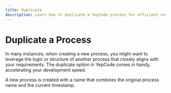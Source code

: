 ```yaml
---
title: Duplicate
description: Learn how to duplicate a YepCode process for efficient reuse of logic or structure.
---
```



# Duplicate a Process

In many instances, when creating a new process, you might want to leverage the logic or structure of another process that closely aligns with your requirements. The duplicate option in YepCode comes in handy, accelerating your development speed.

<Screenshot src="processes-duplication-preview.png" />

A new process is created with a name that combines the original process name and the current timestamp.

<Screenshot src="processes-duplication-result.png" />
